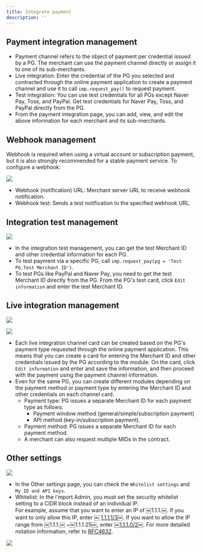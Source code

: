 ```yaml
---
title: Integrate payment
description: ''
---
```





## Payment integration management

* Payment channel refers to the object of payment per credential issued by a PG. The merchant can use the payment channel directly or assign it to one of its sub-merchants.&#x20;
* Live integration: Enter the credential of the PG you selected and contracted through the online payment application to create a payment channel and use it to call `imp.request_pay()` to request payment.&#x20;
* Test integration: You can use test credentials for all PGs except Naver Pay, Toss, and PayPal. Get test credentials for Naver Pay, Toss, and PayPal directly from the PG.
* From the payment integration page, you can add, view, and edit the above information for each merchant and its sub-merchants.

## Webhook management

Webhook is required when using a virtual account or subscription payment, but it is also strongly recommended for a stable payment service. To configure a webhook:

![](</gitbook-assets/en/image (178).png>)

* Webhook (notification) URL: Merchant server URL to receive webhook notification.
* Webhook test: Sends a test notification to the specified webhook URL.

## Integration test management&#x20;

![](</gitbook-assets/en/image (184).png>)

* In the integration test management, you can get the test Merchant ID and other credential information for each PG.&#x20;
* To test payment via a specific PG, call `imp.request_pay(pg = 'Test PG.Test Merchant ID')`.&#x20;
* To test PGs like PayPal and Naver Pay, you need to get the test Merchant ID directly from the PG. From the PG's test card, click `Edit information` and enter the test Merchant ID.

## Live integration management

![](</gitbook-assets/en/image (136).png>)



![](</gitbook-assets/en/image (24).png>)

* Each live integration channel card can be created based on the PG's payment type requested through the online payment application. This means that you can create a card for entering the Merchant ID and other credentials issued by the PG according to the module. On the card, click `Edit information` and enter and save the information, and then proceed with the payment using the payment channel information.&#x20;
* Even for the same PG, you can create different modules depending on the payment method or payment type by entering the Merchant ID and other credentials on each channel card.
  * Payment type: PG issues a separate Merchant ID for each payment type as follows:
    * Payment window method (general/simple/subscription payment)
    * API method (key-in/subscription payment).&#x20;
  * Payment method: PG issues a separate Merchant ID for each payment method.&#x20;
  * A merchant can also request multiple MIDs in the contract.

## Other settings&#x20;

![](</gitbook-assets/en/image (8).png>)

* In the Other settings page, you can check the `Whitelist settings` and `My ID and API keys`.&#x20;
* Whitelist: In the i'mport Admin, you must set the security whitelist setting to a CIDR block instead of an individual IP. \
  For example, assume that you want to enter an IP of ￼1.1.1.￼. If you want to only allow this IP, enter ￼ [1.1.1.1/3](http://1.1.1.1/3)￼. If you want to allow the IP range from ￼1.1.1.￼ \~￼1.1.1.25￼, enter ￼[1.1.1.0/2](http://1.1.1.0/2)￼. For more detailed notation information, refer to [RFC4632](https://tools.ietf.org/html/rfc4632).

![](</gitbook-assets/en/image (109).png>)
